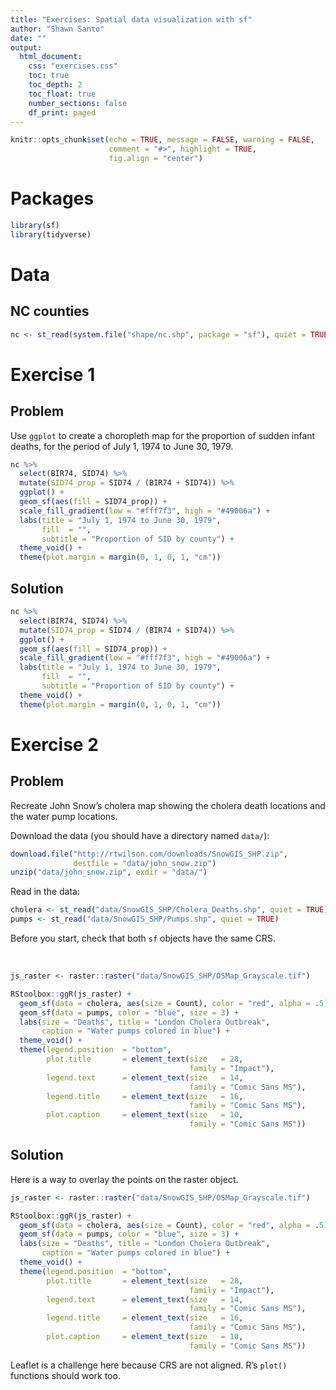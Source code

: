 ```yaml
---
title: "Exercises: Spatial data visualization with sf"
author: "Shawn Santo"
date: ""
output: 
  html_document:
    css: "exercises.css"
    toc: true
    toc_depth: 2
    toc_float: true
    number_sections: false
    df_print: paged
---
```


```r
knitr::opts_chunk$set(echo = TRUE, message = FALSE, warning = FALSE,
                      comment = "#>", highlight = TRUE,
                      fig.align = "center")
```

# Packages

```r
library(sf)
library(tidyverse)
```

# Data

## NC counties

```r
nc <- st_read(system.file("shape/nc.shp", package = "sf"), quiet = TRUE)
```

# Exercise 1 {.tabset .tabset-fade .tabset-pills}

## Problem

Use `ggplot` to create a choropleth map for the proportion of sudden infant 
deaths, for the period of July 1, 1974 to June 30, 1979.

```r
nc %>% 
  select(BIR74, SID74) %>% 
  mutate(SID74_prop = SID74 / (BIR74 + SID74)) %>% 
  ggplot() +
  geom_sf(aes(fill = SID74_prop)) +
  scale_fill_gradient(low = "#fff7f3", high = "#49006a") +
  labs(title = "July 1, 1974 to June 30, 1979", 
       fill  = "",
       subtitle = "Proportion of SID by county") +
  theme_void() +
  theme(plot.margin = margin(0, 1, 0, 1, "cm"))
```


## Solution

```r
nc %>% 
  select(BIR74, SID74) %>% 
  mutate(SID74_prop = SID74 / (BIR74 + SID74)) %>% 
  ggplot() +
  geom_sf(aes(fill = SID74_prop)) +
  scale_fill_gradient(low = "#fff7f3", high = "#49006a") +
  labs(title = "July 1, 1974 to June 30, 1979", 
       fill  = "",
       subtitle = "Proportion of SID by county") +
  theme_void() +
  theme(plot.margin = margin(0, 1, 0, 1, "cm"))
```

# Exercise 2 {.tabset .tabset-fade .tabset-pills}

## Problem

Recreate John Snow's cholera map showing the cholera death locations and the
water pump locations.

Download the data (you should have a directory named `data/`):

```r
download.file("http://rtwilson.com/downloads/SnowGIS_SHP.zip",
              destfile = "data/john_snow.zip")
unzip("data/john_snow.zip", exdir = "data/")
```

Read in the data:

```r
cholera <- st_read("data/SnowGIS_SHP/Cholera_Deaths.shp", quiet = TRUE)
pumps <- st_read("data/SnowGIS_SHP/Pumps.shp", quiet = TRUE)
```

Before you start, check that both `sf` objects have the same CRS.

<br/>

```r
js_raster <- raster::raster("data/SnowGIS_SHP/OSMap_Grayscale.tif")
```

```r
RStoolbox::ggR(js_raster) +
  geom_sf(data = cholera, aes(size = Count), color = "red", alpha = .5) + 
  geom_sf(data = pumps, color = "blue", size = 3) + 
  labs(size = "Deaths", title = "London Cholera Outbreak",
       caption = "Water pumps colored in blue") +
  theme_void() +
  theme(legend.position  = "bottom",
        plot.title       = element_text(size   = 28, 
                                        family = "Impact"),
        legend.text      = element_text(size   = 14, 
                                        family = "Comic Sans MS"),
        legend.title     = element_text(size   = 16, 
                                        family = "Comic Sans MS"),
        plot.caption     = element_text(size   = 10, 
                                        family = "Comic Sans MS"))
```

## Solution

Here is a way to overlay the points on the raster object.

```r
js_raster <- raster::raster("data/SnowGIS_SHP/OSMap_Grayscale.tif")
```

```r
RStoolbox::ggR(js_raster) +
  geom_sf(data = cholera, aes(size = Count), color = "red", alpha = .5) + 
  geom_sf(data = pumps, color = "blue", size = 3) + 
  labs(size = "Deaths", title = "London Cholera Outbreak",
       caption = "Water pumps colored in blue") +
  theme_void() +
  theme(legend.position  = "bottom",
        plot.title       = element_text(size   = 28, 
                                        family = "Impact"),
        legend.text      = element_text(size   = 14, 
                                        family = "Comic Sans MS"),
        legend.title     = element_text(size   = 16, 
                                        family = "Comic Sans MS"),
        plot.caption     = element_text(size   = 10, 
                                        family = "Comic Sans MS"))
```

Leaflet is a challenge here because CRS are not aligned. R's `plot()` functions
should work too.